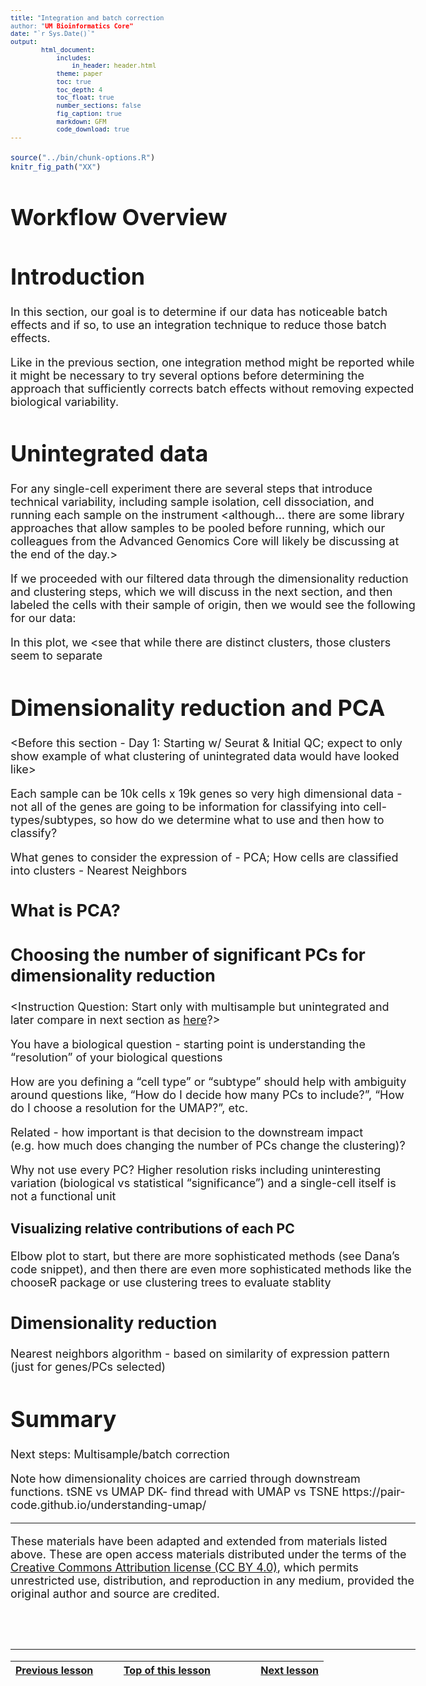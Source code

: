 ```yaml
---
title: "Integration and batch correction
author: "UM Bioinformatics Core"
date: "`r Sys.Date()`"
output:
        html_document:
            includes:
                in_header: header.html
            theme: paper
            toc: true
            toc_depth: 4
            toc_float: true
            number_sections: false
            fig_caption: true
            markdown: GFM
            code_download: true
---
```


<style type="text/css">
body, td {
   font-size: 18px;
}
code.r{
  font-size: 12px;
}
pre {
  font-size: 12px
}
</style>

```r
source("../bin/chunk-options.R")
knitr_fig_path("XX")
```

# Workflow Overview {.unlisted .unnumbered}

# Introduction 

In this section, our goal is to determine if our data has noticeable batch effects and if so, to use an integration technique to reduce those batch effects. 

Like in the previous section, one integration method might be reported while it might be necessary to try several options before determining the approach that sufficiently corrects batch effects without removing expected biological variability.

<Add specific goals for section>

# Unintegrated data

For any single-cell experiment there are several steps that introduce technical variability, including sample isolation, cell dissociation, and running each sample on the instrument <although... there are some library approaches that allow samples to be pooled before running, which our colleagues from the Advanced Genomics Core will likely be discussing at the end of the day.> 

<add figure from Seurat showing batch effects>

If we proceeded with our filtered data through the dimensionality reduction and clustering steps, which we will discuss in the next section, and then labeled the cells with their sample of origin, then we would see the following for our data:

<Add example of UMAP / sample labels for unintegrated data>

In this plot, we <see that while there are distinct clusters, those clusters seem to separate 

# Dimensionality reduction and PCA

<Before this section - Day 1: Starting w/ Seurat & Initial QC; expect to only show example of what clustering of unintegrated data would have looked like>

Each sample can be 10k cells x 19k genes so very high dimensional data - not all of the genes are going to be information for classifying into cell-types/subtypes, so how do we determine what to use and then how to classify?

What genes to consider the expression of - PCA; How cells are classified into clusters - Nearest Neighbors

## What is PCA?


## Choosing the number of significant PCs for dimensionality reduction

<Instruction Question: Start only with multisample but unintegrated and later compare in next section as [here](https://bmcbioinformatics.biomedcentral.com/articles/10.1186/s12859-021-03957-4)?>

You have a biological question - starting point is understanding the “resolution” of your biological questions

How are you defining a “cell type” or “subtype” should help with ambiguity around questions like, "How do I decide how many PCs to include?", "How do I choose a resolution for the UMAP?", etc.

Related - how important is that decision to the downstream impact (e.g. how much does changing the number of PCs change the clustering)?

Why not use every PC? Higher resolution risks including uninteresting variation (biological vs statistical “significance”) and a single-cell itself is not a functional unit

### Visualizing relative contributions of each PC

Elbow plot to start, but there are more sophisticated methods (see Dana's code snippet), and then there are even more sophisticated methods like the chooseR package or use clustering trees to evaluate stablity

## Dimensionality reduction

Nearest neighbors algorithm - based on similarity of expression pattern (just for genes/PCs selected)



# Summary

Next steps: Multisample/batch correction 

Note how dimensionality choices are carried through downstream functions.
tSNE vs UMAP
DK- find thread with UMAP vs TSNE
https://pair-code.github.io/understanding-umap/ 

----

These materials have been adapted and extended from materials listed above. These are open access materials distributed under the terms of the [Creative Commons Attribution license (CC BY 4.0)](http://creativecommons.org/licenses/by/4.0/), which permits unrestricted use, distribution, and reproduction in any medium, provided the original author and source are credited.

<br/>
<br/>
<hr/>
| [Previous lesson](XXXX.html) | [Top of this lesson](#top) | [Next lesson](XXXX.html) |
| :--- | :----: | ---: |




